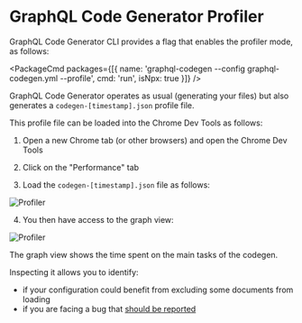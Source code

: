 
# GraphQL Code Generator Profiler

GraphQL Code Generator CLI provides a flag that enables the profiler mode, as follows:

<PackageCmd packages={[{ name: 'graphql-codegen --config graphql-codegen.yml --profile', cmd: 'run', isNpx: true }]} />

GraphQL Code Generator operates as usual (generating your files) but also generates a `codegen-[timestamp].json` profile file.

This profile file can be loaded into the Chrome Dev Tools as follows:

1. Open a new Chrome tab (or other browsers) and open the Chrome Dev Tools

2. Click on the "Performance" tab

3. Load the `codegen-[timestamp].json` file as follows:

![Profiler](/assets/docs/codegen-profile-1.png)

4. You then have access to the graph view:

![Profiler](/assets/docs/codegen-profile-2.png)

The graph view shows the time spent on the main tasks of the codegen.

Inspecting it allows you to identify:

- if your configuration could benefit from excluding some documents from loading
- if you are facing a bug that [should be reported](https://github.com/dotansimha/graphql-code-generator/issues)
